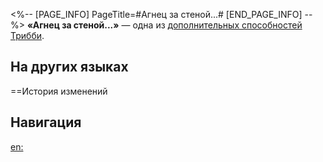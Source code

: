 <%-- [PAGE_INFO]
PageTitle=#Агнец за стеной...#
[END_PAGE_INFO] --%>
{{Навык Инфобокс
|Название         = Агнец за стеной...
|Изображение      = След Агнец за стеной....png
|Персонаж         = Трибби
|Тип              = Доп. способность
|Возвышение       = 2
|Длительность     = 
|Описание         = После активации {{Доп эффект|бонус-атаки}}, описанной в таланте персонажа, наносимый Трибби урон повышается на 72%. Этот эффект может складываться до 3 раз и длится 3 хода.
|Свойство1        = 
|Масштабирование1 = 
}}
'''«Агнец за стеной...»''' — одна из [[дополнительная способность|дополнительных способностей]] [[Трибби]].

==На других языках==
{{На других языках
|en   = Lamb Outside the Wall...
|zhs  = 城墙外的羊羔儿…
|zht  = 城牆外的羔羊……
|ja   = {{Rubi|壁|かべ}}の{{Rubi|外|そと}}の{{Rubi|子羊|こひつじ}}…
|ko   = 성벽 밖의 어린양…
|es   = Los corderitos afuera de las murallas...
|fr   = Agneau égaré
|ru   = Агнец за стеной...
|th   = Lamb Outside the Wall...
|vi   = Cừu Non Ngoài Tường Thành...
|de   = Die Lämmer vor den Stadtmauern ...
|id   = Lamb Outside the Wall...
|pt   = Cordeirinhos Fora do Cercado...
}}

==История изменений
{{История изменений|3.5}}

==Навигация==
{{Навык Навбокс|Трибби}}

[[en:]]